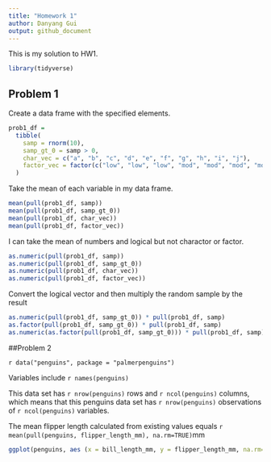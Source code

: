 ```yaml
---
title: "Homework 1"
author: Danyang Gui
output: github_document
---
```


This is my solution to HW1.

```r
library(tidyverse)
```


## Problem 1

Create a data frame with the specified elements. 

```r
prob1_df = 
  tibble(
    samp = rnorm(10),
    samp_gt_0 = samp > 0,
    char_vec = c("a", "b", "c", "d", "e", "f", "g", "h", "i", "j"),
    factor_vec = factor(c("low", "low", "low", "mod", "mod", "mod", "mod", "high", "high", "high"))
  )
```


Take the mean of each variable in my data frame.

```r
mean(pull(prob1_df, samp))
mean(pull(prob1_df, samp_gt_0))
mean(pull(prob1_df, char_vec))
mean(pull(prob1_df, factor_vec))
```

I can take the mean of numbers and logical but not charactor or factor. 

```r
as.numeric(pull(prob1_df, samp))
as.numeric(pull(prob1_df, samp_gt_0))
as.numeric(pull(prob1_df, char_vec))
as.numeric(pull(prob1_df, factor_vec))
```


Convert the logical vector and then multiply the random sample by the result


```r
as.numeric(pull(prob1_df, samp_gt_0)) * pull(prob1_df, samp)
as.factor(pull(prob1_df, samp_gt_0)) * pull(prob1_df, samp)
as.numeric(as.factor(pull(prob1_df, samp_gt_0))) * pull(prob1_df, samp)
```


##Problem 2


`r data("penguins", package = "palmerpenguins")`


Variables include `r names(penguins)`     


This data set has `r nrow(penguins)` rows and `r ncol(penguins)` columns, which means that this penguins data set has `r nrow(penguins)` observations of `r ncol(penguins)` variables.



The mean flipper length calculated from existing values equals `r mean(pull(penguins, flipper_length_mm), na.rm=TRUE)`mm

 
```r
ggplot(penguins, aes (x = bill_length_mm, y = flipper_length_mm, na.rm=TRUE, color = species)) + geom_point()
```


